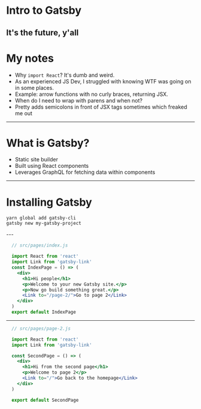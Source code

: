 
# Intro to Gatsby
It's the future, y'all
---
# My notes
- Why `import React`? It's dumb and weird.
- As an experienced JS Dev, I struggled with knowing WTF was going on in some places.
- Example: arrow functions with no curly braces, returning JSX.
- When do I need to wrap with parens and when not?
- Pretty adds semicolons in front of JSX tags sometimes which freaked me out
---
# What is Gatsby?
- Static site builder
- Built using React components
- Leverages GraphQL for fetching data within components
---
# Installing Gatsby

<div style={{ fontSize: '1.5em' }}>

```
yarn global add gatsby-cli
gatsby new my-gatsby-project
```

</div>
---

```jsx
  // src/pages/index.js

  import React from 'react'
  import Link from 'gatsby-link'
  const IndexPage = () => (
    <div>
      <h1>Hi people</h1>
      <p>Welcome to your new Gatsby site.</p>
      <p>Now go build something great.</p>
      <Link to="/page-2/">Go to page 2</Link>
    </div>
  )
  export default IndexPage
```
---

```jsx
  // src/pages/page-2.js

  import React from 'react'
  import Link from 'gatsby-link'

  const SecondPage = () => (
    <div>
      <h1>Hi from the second page</h1>
      <p>Welcome to page 2</p>
      <Link to="/">Go back to the homepage</Link>
    </div>
  )

  export default SecondPage

```

